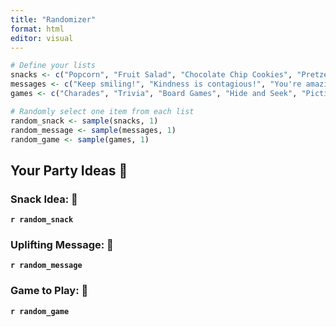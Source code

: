 ```yaml
---
title: "Randomizer"
format: html
editor: visual
---
```


```r
# Define your lists
snacks <- c("Popcorn", "Fruit Salad", "Chocolate Chip Cookies", "Pretzels", "Cupcakes")
messages <- c("Keep smiling!", "Kindness is contagious!", "You're amazing!", "Have a great day!", "Stay positive!")
games <- c("Charades", "Trivia", "Board Games", "Hide and Seek", "Pictionary")

# Randomly select one item from each list
random_snack <- sample(snacks, 1)
random_message <- sample(messages, 1)
random_game <- sample(games, 1)
```

## Your Party Ideas 🎉

### Snack Idea: 🍴

**`r random_snack`**

### Uplifting Message: 💬

**`r random_message`**

### Game to Play: 🎲

**`r random_game`**
